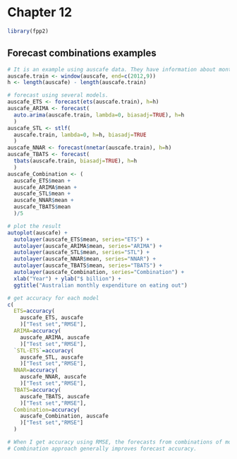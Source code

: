 # Chapter 12

```r

library(fpp2)

```

## Forecast combinations examples

```r

# It is an example using auscafe data. They have information about monthly expenditure on eating out in Australia, from April 1982 to September 2017. I'm going to get forecasts from the following models: ETS, ARIMA, STL-ETS, NNAR, and TBATS. And we compare the results using the last 5 years (60 months) of observations.
auscafe.train <- window(auscafe, end=c(2012,9))
h <- length(auscafe) - length(auscafe.train)

# forecast using several models.
auscafe_ETS <- forecast(ets(auscafe.train), h=h)
auscafe_ARIMA <- forecast(
  auto.arima(auscafe.train, lambda=0, biasadj=TRUE), h=h
  )
auscafe_STL <- stlf(
  auscafe.train, lambda=0, h=h, biasadj=TRUE
  )
auscafe_NNAR <- forecast(nnetar(auscafe.train), h=h)
auscafe_TBATS <- forecast(
  tbats(auscafe.train, biasadj=TRUE), h=h
  )
auscafe_Combination <- (
  auscafe_ETS$mean + 
  auscafe_ARIMA$mean + 
  auscafe_STL$mean + 
  auscafe_NNAR$mean + 
  auscafe_TBATS$mean
  )/5

# plot the result
autoplot(auscafe) +
  autolayer(auscafe_ETS$mean, series="ETS") +
  autolayer(auscafe_ARIMA$mean, series="ARIMA") +
  autolayer(auscafe_STL$mean, series="STL") +
  autolayer(auscafe_NNAR$mean, series="NNAR") +
  autolayer(auscafe_TBATS$mean, series="TBATS") +
  autolayer(auscafe_Combination, series="Combination") +
  xlab("Year") + ylab("$ billion") +
  ggtitle("Australian monthly expenditure on eating out")

# get accuracy for each model
c(
  ETS=accuracy(
    auscafe_ETS, auscafe
    )["Test set","RMSE"],
  ARIMA=accuracy(
    auscafe_ARIMA, auscafe
    )["Test set","RMSE"],
  `STL-ETS`=accuracy(
    auscafe_STL, auscafe
    )["Test set","RMSE"],
  NNAR=accuracy(
    auscafe_NNAR, auscafe
    )["Test set","RMSE"],
  TBATS=accuracy(
    auscafe_TBATS, auscafe
    )["Test set","RMSE"],
  Combination=accuracy(
    auscafe_Combination, auscafe
    )["Test set","RMSE"]
  )

# When I get accuracy using RMSE, the forecasts from combinations of models yielded lowest error. TBATS did particularly well with this series, but the combination approach was even better.
# Combination approach generally improves forecast accuracy.

```

